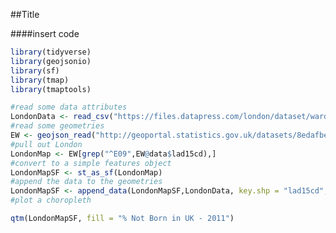 ##Title





####insert code
```r
library(tidyverse)
library(geojsonio)
library(sf)
library(tmap)
library(tmaptools)

#read some data attributes
LondonData <- read_csv("https://files.datapress.com/london/dataset/ward-profiles-and-atlas/2015-09-24T14:21:24/ward-profiles-excel-version.csv", na = "n/a")
#read some geometries
EW <- geojson_read("http://geoportal.statistics.gov.uk/datasets/8edafbe3276d4b56aec60991cbddda50_2.geojson", what = "sp")
#pull out London
LondonMap <- EW[grep("^E09",EW@data$lad15cd),]
#convert to a simple features object
LondonMapSF <- st_as_sf(LondonMap)
#append the data to the geometries
LondonMapSF <- append_data(LondonMapSF,LondonData, key.shp = "lad15cd", key.data = "New code", ignore.duplicates = TRUE)
#plot a choropleth

qtm(LondonMapSF, fill = "% Not Born in UK - 2011")



```


